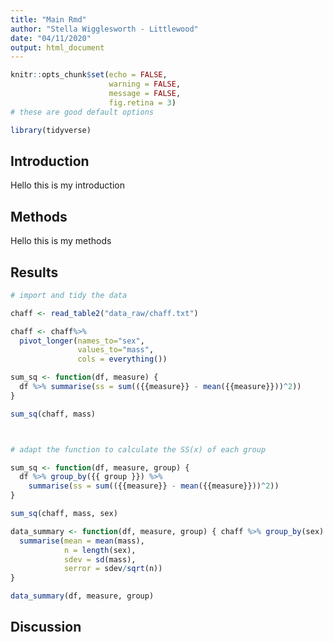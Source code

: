 ```yaml
---
title: "Main Rmd"
author: "Stella Wigglesworth - Littlewood"
date: "04/11/2020"
output: html_document
---
```


```r
knitr::opts_chunk$set(echo = FALSE,
                      warning = FALSE,
                      message = FALSE,
                      fig.retina = 3)
# these are good default options
```
<!-- insert a code chunk for package loading -->
```r
library(tidyverse)
```

## **Introduction** 
Hello this is my introduction

## **Methods**
Hello this is my methods

## **Results**

```r
# import and tidy the data

chaff <- read_table2("data_raw/chaff.txt")

chaff <- chaff%>%
  pivot_longer(names_to="sex",
               values_to="mass",
               cols = everything())
```

<!-- add a code chunk to create a function for the SS(x) of the mass values which you call sum_sq(chaff$mass) -->
```r

sum_sq <- function(df, measure) {
  df %>% summarise(ss = sum(({{measure}} - mean({{measure}}))^2))
}

sum_sq(chaff, mass)



# adapt the function to calculate the SS(x) of each group

sum_sq <- function(df, measure, group) {
  df %>% group_by({{ group }}) %>% 
    summarise(ss = sum(({{measure}} - mean({{measure}}))^2))
}

sum_sq(chaff, mass, sex)
```

<!-- add a code chunk to summarize the masses by sex- induce the mean, standard deviation, sample size and standard error -->
<!-- create a function called data_summary -->

```r
data_summary <- function(df, measure, group) { chaff %>% group_by(sex) %>%
  summarise(mean = mean(mass),
            n = length(sex),
            sdev = sd(mass),
            serror = sdev/sqrt(n))
}

data_summary(df, measure, group)
```


## **Discussion**

